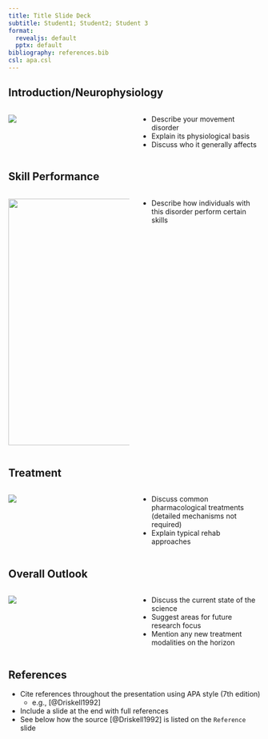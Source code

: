 ```yaml
---
title: Title Slide Deck
subtitle: Student1; Student2; Student 3
format: 
  revealjs: default
  pptx: default
bibliography: references.bib
csl: apa.csl
---
```


## Introduction/Neurophysiology

::::: columns
::: {.column width="50%"}
![](images/clipboard-439619520.png)
:::

::: {.column width="50%"}
-   Describe your movement disorder
-   Explain its physiological basis
-   Discuss who it generally affects
:::
:::::

## Skill Performance

::::: columns
::: {.column width="50%"}
![](images/clipboard-1890396705.png){width="493"}
:::

::: {.column width="50%"}
-   Describe how individuals with this disorder perform certain skills
:::
:::::

## Treatment

::::: columns
::: {.column width="50%"}
![](images/clipboard-613934722.png)
:::

::: {.column width="50%"}
-   Discuss common pharmacological treatments (detailed mechanisms not required)
-   Explain typical rehab approaches
:::
:::::

## Overall Outlook

::::: columns
::: {.column width="50%"}
![](images/clipboard-2011164815.png)
:::

::: {.column width="50%"}
-   Discuss the current state of the science
-   Suggest areas for future research focus
-   Mention any new treatment modalities on the horizon
:::
:::::

## References

-   Cite references throughout the presentation using APA style (7th edition)
    -   e.g., [@Driskell1992]
-   Include a slide at the end with full references
-   See below how the source [@Driskell1992] is listed on the `Reference` slide

